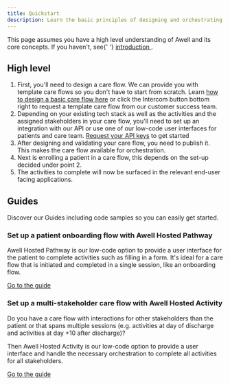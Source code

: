 ```yaml
---
title: Quickstart
description: Learn the basic principles of designing and orchestrating care flows with Awell
---
```


<Alert type="info">
  <p>
    This page assumes you have a high level understanding of Awell and its core
    concepts. If you haven't, see{' '}
    <a href="/awell-orchestration/docs/getting-started/what-is-awell-orchestration">
      introduction
    </a>
    .
  </p>
</Alert>

## High level

1. First, you'll need to design a care flow. We can provide you with template care flows so you don't have to start from scratch. Learn [how to design a basic care flow here](https://help.awellhealth.com/en/collections/3362788-tutorial-build-a-care-flow-basic) or click the Intercom button bottom right to request a template care flow from our customer success team.
2. Depending on your existing tech stack as well as the activities and the assigned stakeholders in your care flow, you'll need to set up an integration with our API or use one of our low-code user interfaces for patients and care team. [Request your API keys](/request-api-keys) to get started
3. After designing and validating your care flow, you need to publish it. This makes the care flow available for orchestration.
4. Next is enrolling a patient in a care flow, this depends on the set-up decided under point 2.
5. The activities to complete will now be surfaced in the relevant end-user facing applications.

## Guides

Discover our Guides including code samples so you can easily get started.

### Set up a patient onboarding flow with Awell Hosted Pathway

Awell Hosted Pathway is our low-code option to provide a user interface for the patient to complete activities such as filling in a form. It's ideal for a care flow that is initiated and completed in a single session, like an onboarding flow.

[Go to the guide](pages/awell-orchestration/docs/activities/hosted-pathway)

### Set up a multi-stakeholder care flow with Awell Hosted Activity

Do you have a care flow with interactions for other stakeholders than the patient or that spans multiple sessions (e.g. activities at day of discharge and activities at day +10 after discharge)?

Then Awell Hosted Activity is our low-code option to provide a user interface and handle the necessary orchestration to complete all activities for all stakeholders.

[Go to the guide](pages/awell-orchestration/docs/activities/hosted-activity)
